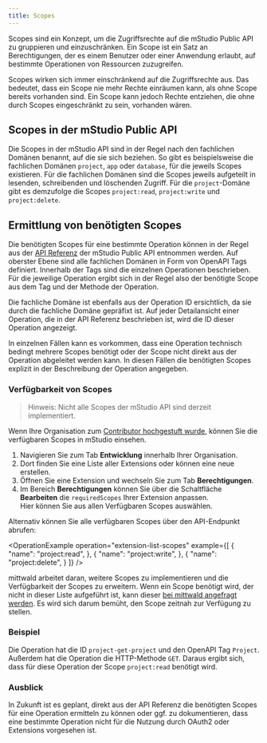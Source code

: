 ```yaml
---
title: Scopes
---
```



Scopes sind ein Konzept, um die Zugriffsrechte auf die mStudio Public API zu gruppieren und einzuschränken.
Ein Scope ist ein Satz an Berechtigungen, der es einem Benutzer oder einer Anwendung erlaubt, auf bestimmte Operationen von Ressourcen zuzugreifen.

Scopes wirken sich immer einschränkend auf die Zugriffsrechte aus.
Das bedeutet, dass ein Scope nie mehr Rechte einräumen kann,
als ohne Scope bereits vorhanden sind.
Ein Scope kann jedoch Rechte entziehen, die ohne durch Scopes eingeschränkt zu sein, vorhanden wären.

## Scopes in der mStudio Public API

Die Scopes in der mStudio API sind in der Regel nach den fachlichen Domänen benannt, auf die sie sich beziehen.
So gibt es beispielsweise die fachlichen Domänen `project`, `app` oder `database`, für die jeweils Scopes existieren.
Für die fachlichen Domänen sind die Scopes jeweils aufgeteilt in lesenden, schreibenden und löschenden Zugriff.
Für die `project`-Domäne gibt es demzufolge die Scopes `project:read`, `project:write` und `project:delete`.

## Ermittlung von benötigten Scopes

Die benötigten Scopes für eine bestimmte Operation können in der Regel aus der [API Referenz](../../../../reference) der mStudio Public API entnommen werden.
Auf oberster Ebene sind alle fachlichen Domänen in Form von OpenAPI Tags definiert.
Innerhalb der Tags sind die einzelnen Operationen beschrieben.
Für die jeweilige Operation ergibt sich in der Regel also der benötigte Scope aus dem Tag und der Methode der Operation.

Die fachliche Domäne ist ebenfalls aus der Operation ID ersichtlich, da sie durch die fachliche Domäne gepräfixt ist.
Auf jeder Detailansicht einer Operation, die in der API Referenz beschrieben ist, wird die ID dieser Operation angezeigt.

In einzelnen Fällen kann es vorkommen, dass eine Operation technisch bedingt mehrere Scopes benötigt
oder der Scope nicht direkt aus der Operation abgeleitet werden kann.
In diesen Fällen die benötigten Scopes explizit in der Beschreibung der Operation angegeben.

### Verfügbarkeit von Scopes

> Hinweis: Nicht alle Scopes der mStudio API sind derzeit implementiert.

Wenn Ihre Organisation zum [Contributor hochgestuft wurde](../../40-how-to/1-become-contributor.mdx), können Sie die verfügbaren Scopes in mStudio einsehen.

1. Navigieren Sie zum Tab **Entwicklung** innerhalb Ihrer Organisation.  
2. Dort finden Sie eine Liste aller Extensions oder können eine neue erstellen.  
3. Öffnen Sie eine Extension und wechseln Sie zum Tab **Berechtigungen**.  
4. Im Bereich **Berechtigungen** können Sie über die Schaltfläche **Bearbeiten** die `requiredScopes` Ihrer Extension anpassen.  
  Hier können Sie aus allen Verfügbaren Scopes auswählen.

Alternativ können Sie alle verfügbaren Scopes über den API-Endpunkt abrufen:


<OperationExample
  operation="extension-list-scopes"
  example={[
		{
			"name": "project:read",
		},
		{
			"name": "project:write",
		},
		{
			"name": "project:delete",
		}
  ]}
/>

mittwald arbeitet daran, weitere Scopes zu implementieren und die Verfügbarkeit der Scopes zu erweitern.
Wenn ein Scope benötigt wird, der nicht in dieser Liste aufgeführt ist, kann dieser [bei mittwald angefragt werden](../../../how-to/support/).
Es wird sich darum bemüht, den Scope zeitnah zur Verfügung zu stellen.

### Beispiel

Die <OperationLink operation="project-get-project" />
Operation hat die ID `project-get-project` und den OpenAPI Tag `Project`.
Außerdem hat die Operation die HTTP-Methode `GET`.
Daraus ergibt sich, dass für diese Operation der Scope `project:read` benötigt wird.

### Ausblick

In Zukunft ist es geplant, direkt aus der API Referenz die benötigten Scopes für eine Operation ermitteln zu können oder ggf. zu dokumentieren,
dass eine bestimmte Operation nicht für die Nutzung durch OAuth2 oder Extensions vorgesehen ist.

